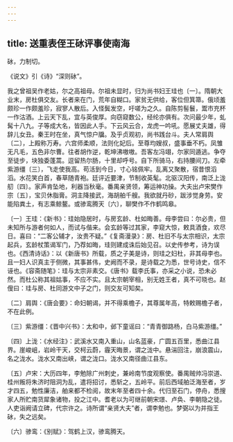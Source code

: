```yaml
---
---
---
```

title: 送重表侄王砅评事使南海
---



砅，力制切。


《说文》引《诗》“深则砅”。

我之曾祖吴作老姑，尔之高祖母。尔祖未显时，归为尚书妇王珪也〔一〕。隋朝大业末，房杜俱交友。长者来在门，荒年自糊口。家贫无供给，客位但箕箒。俄顷羞颇珍一作颇羞珍，寂寥人散后。入怪鬓发空，吁嗟为之久。自陈剪髻鬟，鬻市充杯一作沽酒。上云天下乱，宜与英俊厚。向窃窥数公，经纶亦俱有。次问最少年，虬髯十八九。子等成大名，皆因此人手。下云风云合，龙虎一吟吼。愿展丈夫雄，得辞儿女丑。秦王时在坐，真气惊户牖。及乎贞观初，尚书践台斗。夫人常肩舆〔二〕，上殿称万寿。六宫师柔顺，法则化妃后。至尊均嫂叔，盛事垂不朽。凤雏无凡毛，五色非尔曹。往者胡作逆，乾坤沸嗷嗷。吾客左冯翊，尔家同遁逃。争夺至徒步，块独委蓬蒿。逗留热尔肠，十里却呼号。自下所骑马，右持腰间刀。左牵紫游缰〔三〕，飞走使我高。苟活到今日，寸心铭佩牢。乱离又聚散，宿昔恨滔滔。水花笑白首，春草随青袍。廷评近要津，节制收英髦。北驱汉阳传，南泛上泷舠〔四〕。家声肯坠地，利器当秋毫。番禺亲贤领，筹运神功操。大夫出卢宋樊作宗〔五〕，宝贝休脂膏。洞主降接武，海胡舶千艘。我欲就丹砂，跋涉觉身劳。安能陷粪土，有志乘鲸鳌。或骖鸾腾天〔六〕，聊樊作不作鹤鸣皋。

〔一〕王珪：《新书》：珪始隐居时，与房玄龄、杜如晦善。母李尝曰：尔必贵，但未知所与游者何如人，而试与偕来。会玄龄等过其家，李窥大惊，敕具酒食，欢尽日。喜曰：“二客公辅才，汝贵不疑。”《复斋漫录》：房、杜旧不与太宗相识，太宗起兵，玄龄杖策谒军门，乃荐如晦，珪则建成诛后始见召。以史传参考，诗为误也。《西清诗话》：以《新唐书》所载，质之子美是诗，则珪之妇杜，非其母李也。且一妇人识真主于侧微，其事甚伟，史阙而不录，是诗载之为悉，世号诗史，信不诬也。《容斋随笔》：珪与太宗非素交。《唐书》载李氏事，亦采之小说，恐未必然。而杜公称其祖姑事，不应不实。且太宗朝宰相，别无姓王者，真不可晓也。赵傁曰：珪与房、杜同游文中子之门，则交友可知矣。

〔二〕肩舆：《唐会要》：命妇朝谒，并不得乘檐子，其尊属年高，特敕赐檐子者，不在此例。

〔三〕紫游缰：《晋中兴书》：太和中，邺下童谣曰：“青青御路杨，白马紫游缰。”

〔四〕上泷：《水经注》：武溪水又南入重山，山名蓝豪，广圆五百里，悉曲江县界。崖峻岨，岩岭干天，交柯云蔚，霾天晦景，谓之泷中。悬湍回注，崩浪震山，名之泷水。泷水又南出峡，谓之泷口。泷水又南径曲江县东。

〔五〕卢宋：大历四年，李勉除广州刺史，兼岭南节度观察使。番禺贼帅冯崇道、桂州叛将朱济时阻洞为乱，遣将招讨，悉斩之，五岭平。前后西域舶泛海至者，岁才四五，勉性廉洁，舶来都不检阅，故末年至者四十余。代归至石门，停舟，悉搜家人所贮南货犀象诸物，投之江中。耆老以为可继前朝宋璟、卢奂、李朝隐之徒。人吏诣阙请立碑，代宗许之。诗所谓“亲贤大夫”者，谓李勉也。梦弼以为并指王砅，失之远矣。

〔六〕骖鸾：《别赋》：驾鹤上汉，骖鸾腾天。